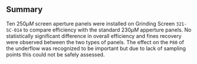 ## Summary

Ten $250 \mu M$ screen aperture panels were installed on Grinding Screen `321-SC-014` to compare efficiency with the standard $230 \mu M$ apperture panels. No statistically significant difference in overall efficiency and fines recovery were observed between the two types of panels. The effect on the `P80` of the underflow was recognized to be important but due to lack of sampling points this could not be safely assessed.